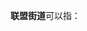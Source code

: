 '''联盟街道'''可以指：
{{PRC admin/disambig|13/06/04/001/000|22/07/81/003/000|23/01/08/003/000|53/01/03/004/000}}
{{disambig|cat=四字乡级行政区划消歧义}}